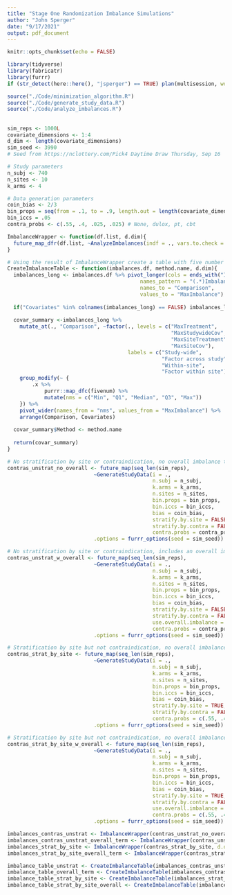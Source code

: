 ```yaml
---
title: "Stage One Randomization Imbalance Simulations"
author: "John Sperger"
date: "9/17/2021"
output: pdf_document
---
```


```r
knitr::opts_chunk$set(echo = FALSE)
```

```r
library(tidyverse)
library(fabricatr)
library(furrr)
if (str_detect(here::here(), "jsperger") == TRUE) plan(multisession, workers = 12) else plan(sequential)

source("./Code/minimization_algorithm.R")
source("./Code/generate_study_data.R")
source("./Code/analyze_imbalances.R")

```

## 

```r
sim_reps <- 1000L
covariate_dimensions <- 1:4
d_dim <- length(covariate_dimensions)
sim_seed <- 3990
# Seed from https://nclottery.com/Pick4 Daytime Draw Thursday, Sep 16

# Study parameters
n_subj <- 740
n_sites <- 10
k_arms <- 4

# Data generation parameters
coin_bias <- 2/3
bin_props = seq(from = .1, to = .9, length.out = length(covariate_dimensions))
bin_iccs = .05
contra_probs <- c(.55, .4, .025, .025) # None, dulox, pt, cbt

```

```r
ImbalanceWrapper <- function(df.list, d.dim){
  future_map_dfr(df.list, ~AnalyzeImbalances(indf = ., vars.to.check = paste0("X_", 1:d.dim)))
}

# Using the result of ImbalanceWrapper create a table with five number summaries of different imbalance measures
CreateImbalanceTable <- function(imbalances.df, method.name, d.dim){
  imbalances_long <- imbalances.df %>% pivot_longer(cols = ends_with("Imbalance"), 
                                           names_pattern = "(.*)Imbalance",
                                           names_to = "Comparison",
                                           values_to = "MaxImbalance")
  
  if("Covariates" %in% colnames(imbalances_long) == FALSE) imbalances_long$Covariates <- d.dim
  
  covar_summary <-imbalances_long %>% 
    mutate_at(., "Comparison", ~factor(., levels = c("MaxTreatment",
                                                     "MaxStudywideCov",
                                                     "MaxSiteTreatment",
                                                     "MaxSiteCov"),
                                       labels = c("Study-wide",
                                                  "Factor across study",
                                                  "Within-site",
                                                  "Factor within site"))) %>% group_by(Covariates, Comparison) %>% 
    group_modify(~ {
        .x %>%
            purrr::map_dfc(fivenum) %>%
            mutate(nms = c("Min", "Q1", "Median", "Q3", "Max"))
    }) %>% 
    pivot_wider(names_from = "nms", values_from = "MaxImbalance") %>% 
    arrange(Comparison, Covariates)
  
  covar_summary$Method <- method.name
  
  return(covar_summary)
}
```


```r
# No stratification by site or contraindication, no overall imbalance term
contras_unstrat_no_overall <- future_map(seq_len(sim_reps), 
                            ~GenerateStudyData(i = ., 
                                               n.subj = n_subj,
                                               k.arms = k_arms, 
                                               n.sites = n_sites, 
                                               bin.props = bin_props, 
                                               bin.iccs = bin_iccs,
                                               bias = coin_bias,
                                               stratify.by.site = FALSE,
                                               stratify.by.contra = FALSE,
                                               contra.probs = contra_probs),
                            .options = furrr_options(seed = sim_seed))

# No stratification by site or contraindication, includes an overall imbalance term
contras_unstrat_w_overall <- future_map(seq_len(sim_reps), 
                            ~GenerateStudyData(i = ., 
                                               n.subj = n_subj,
                                               k.arms = k_arms, 
                                               n.sites = n_sites, 
                                               bin.props = bin_props, 
                                               bin.iccs = bin_iccs,
                                               bias = coin_bias,
                                               stratify.by.site = FALSE,
                                               stratify.by.contra = FALSE,
                                               use.overall.imbalance = TRUE,
                                               contra.probs = contra_probs),
                            .options = furrr_options(seed = sim_seed))

# Stratification by site but not contraindication, no overall imbalance term
contras_strat_by_site <- future_map(seq_len(sim_reps), 
                            ~GenerateStudyData(i = ., 
                                               n.subj = n_subj,
                                               k.arms = k_arms, 
                                               n.sites = n_sites, 
                                               bin.props = bin_props, 
                                               bin.iccs = bin_iccs,
                                               bias = coin_bias,
                                               stratify.by.site = TRUE,
                                               stratify.by.contra = FALSE,
                                               contra.probs = c(.55, .4, .025, .025)),
                            .options = furrr_options(seed = sim_seed))

# Stratification by site but not contraindication, no overall imbalance term
contras_strat_by_site_w_overall <- future_map(seq_len(sim_reps), 
                            ~GenerateStudyData(i = ., 
                                               n.subj = n_subj,
                                               k.arms = k_arms, 
                                               n.sites = n_sites, 
                                               bin.props = bin_props, 
                                               bin.iccs = bin_iccs,
                                               bias = coin_bias,
                                               stratify.by.site = TRUE,
                                               stratify.by.contra = FALSE,
                                               use.overall.imbalance = TRUE,
                                               contra.probs = c(.55, .4, .025, .025)),
                            .options = furrr_options(seed = sim_seed))

```

```r
imbalances_contras_unstrat <- ImbalanceWrapper(contras_unstrat_no_overall, d_dim)
imbalances_contras_unstrat_overall_term <- ImbalanceWrapper(contras_unstrat_w_overall, d_dim)
imbalances_strat_by_site <- ImbalanceWrapper(contras_strat_by_site, d.dim = d_dim)
imbalances_strat_by_site_overall_term <- ImbalanceWrapper(contras_strat_by_site_w_overall, d.dim = d_dim)

imbalance_table_unstrat <- CreateImbalanceTable(imbalances_contras_unstrat, "Unstratified, no overall term", d_dim)
imbalance_table_overall_term <- CreateImbalanceTable(imbalances_contras_unstrat_overall_term, "Unstratified, overall term", d_dim)
imbalance_table_strat_by_site <- CreateImbalanceTable(imbalances_strat_by_site, "Stratified by site, no overall term", d_dim)
imbalance_table_strat_by_site_overall <- CreateImbalanceTable(imbalances_strat_by_site_overall_term, "Stratified by site, overall term", d_dim)

```